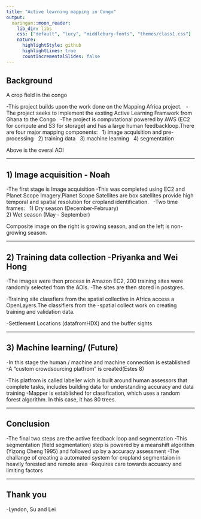 ---
title: "Active learning mapping in Congo"
output:
  xaringan::moon_reader:
    lib_dir: libs
    css: ["default", "lucy", "middlebury-fonts", "themes/class1.css"]
    nature:
      highlightStyle: github
      highlightLines: true
      countIncrementalSlides: false
---

## Background


A crop field in the congo 

-This project builds upon the work done on the Mapping Africa project.
&nbsp;
-The project seeks to implement the exsting Active Learning Framwork from Ghana to the Congo
&nbsp;
-The project is computational powered by AWS (EC2 for compute and S3 for storage) and has a large human feedbackloop.There are four major mapping components:
&nbsp;
    1) image acquisition and pre-processing 
&nbsp;
    2) training data 
&nbsp;
    3) machine learning
&nbsp;
    4) segmentation 











Above is the overal AOI 

---

## 1) Image acquisition - Noah
-The first stage is Image acquisition
-This was completed using EC2 and Planet Scope Imagery.Planet Scope Satellites are box satellites provide high temporal and spatial resolution for cropland identification. 
&nbsp;
-Two time frames: 
&nbsp;
     1) Dry season (December-February)
&nbsp;     
     2) Wet season (May - September)
  











Composite image on the right is growing season, and on the left is non-growing season.

---

## 2) Training data collection -Priyanka and Wei Hong


-The images were then process in Amazon EC2, 200 training sites were randomly selected from the AOIs. \n
-The sites are then stored in postgres. 




-Training site classfiers from the spatial collective in Africa access a OpenLayers.The classifiers from the -spatial collect work on creating training and validation data.



-Settlement Locations (datafromHDX) and the buffer sights

 
--- 


## 3) Machine learning/ (Future)
-In this stage the human / machine and machine connection is established
&nbsp;
-A "custom crowdsourcing platfrom" is created(Estes 8)

-This platfrom is called labeller wich is built around human assessors that complete tasks, includes building data for understanding accuracy and data training
-Mapper is established for classfication, which uses a random forest algorithm. In this case, it has 80 trees.


---

## Conclusion
-The final two steps are the active feedback loop and segmentation
-This segmentation (field segmentation) step is powered by a meanshift algorithm (Yizong Cheng 1995) and followed up by a accuracy assessment
-The challange of creating a automated system for cropland segmentaion in heavily forested and remote area
-Requires care towards accuarcy and limiting factors
    


---

## Thank you
-Lyndon, Su and Lei

